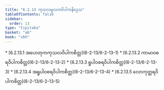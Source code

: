 ```yaml
---
title: "6.2.13 ကုသလမူလကဝိပါကနိဒ္ဒေသ"
tableOfContents: false
sidebar:
  order: 13
type: "tipitaka"
basket: "ab"
book: "vbh"
---
```



<DynamicBreadcrumb />



<TableOfContents book="vbh" section="6.2.13">
* [6.2.13.1 အဟေတုကကုသလဝိပါကစိတ္တ](6-2-13/6-2-13-1)
* [6.2.13.2 ကာမာဝစရဝိပါကစိတ္တ](6-2-13/6-2-13-2)
* [6.2.13.3 ရူပါဝစရဝိပါကစိတ္တ](6-2-13/6-2-13-3)
* [6.2.13.4 အရူပါဝစရဝိပါကစိတ္တ](6-2-13/6-2-13-4)
* [6.2.13.5 လောကုတ္တရဝိပါကစိတ္တ](6-2-13/6-2-13-5)
</TableOfContents>